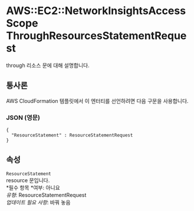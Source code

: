# AWS::EC2::NetworkInsightsAccessScope ThroughResourcesStatementRequest

through 리소스 문에 대해 설명합니다.

## 통사론

AWS CloudFormation 템플릿에서 이 엔터티를 선언하려면 다음 구문을 사용합니다.

### JSON (영문)

```
{
  "ResourceStatement" : ResourceStatementRequest
}
```

## 속성

`ResourceStatement`  
resource 문입니다.  
*필수 항목 *여부: 아니요  
_유형_: ResourceStatementRequest  
_업데이트 필요 사항_: 바꿔 놓음
